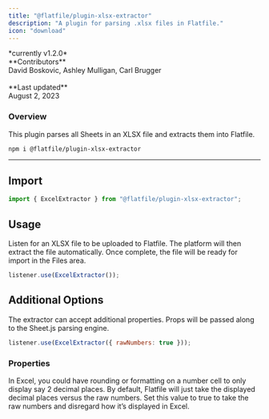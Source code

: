 ```yaml
---
title: "@flatfile/plugin-xlsx-extractor"
description: "A plugin for parsing .xlsx files in Flatfile."
icon: "download"
---
```


<CardGroup cols={1}>
  <Card
    title="@flatfile/plugin-xlsx-extractor"
    href="https://github.com/FlatFilers/flatfile-plugins/tree/main/plugins/xlsx-extractor"
    icon="github"
  >
    *currently v1.2.0*
    <br />
    **Contributors**
    <br />
    David Boskovic, Ashley Mulligan, Carl Brugger
    <br />
    <br />
    **Last updated**
    <br />
    August 2, 2023
  </Card>
</CardGroup>

### Overview

This plugin parses all Sheets in an XLSX file and extracts them into Flatfile.

```SSH Install
npm i @flatfile/plugin-xlsx-extractor
```

---

## Import

```js
import { ExcelExtractor } from "@flatfile/plugin-xlsx-extractor";
```

## Usage

Listen for an XLSX file to be uploaded to Flatfile. The platform will then extract the file automatically. Once complete, the file will be ready for import in the Files area.

```js
listener.use(ExcelExtractor());
```

## Additional Options

The extractor can accept additional properties. Props will be passed along to the Sheet.js parsing engine.

```js
listener.use(ExcelExtractor({ rawNumbers: true }));
```

### Properties

<ParamField path="rawNumbers" type="boolean" optional>
  In Excel, you could have rounding or formatting on a number cell to only
  display say 2 decimal places. By default, Flatfile will just take the
  displayed decimal places versus the raw numbers. Set this value to true to
  take the raw numbers and disregard how it’s displayed in Excel.
</ParamField>
